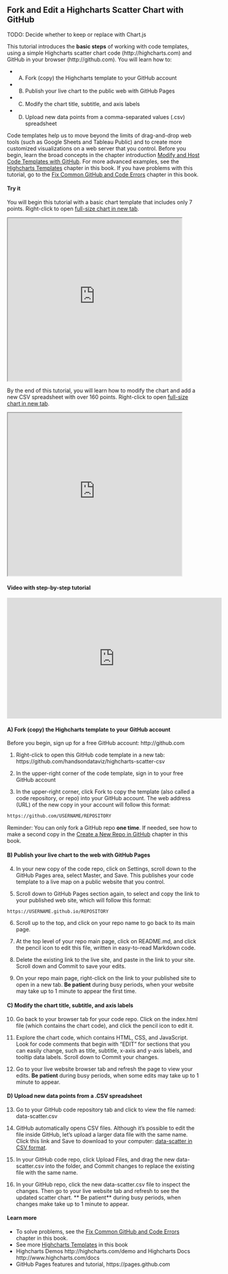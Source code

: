 ## Fork and Edit a Highcharts Scatter Chart with GitHub {- #fork-highcharts}
TODO: Decide whether to keep or replace with Chart.js

This tutorial introduces the **basic steps** of working with code templates, using a simple Highcharts scatter chart code (http://highcharts.com) and GitHub in your browser (http://github.com). You will learn how to:

- A) Fork (copy) the Highcharts template to your GitHub account
- B) Publish your live chart to the public web with GitHub Pages
- C) Modify the chart title, subtitle, and axis labels
- D) Upload new data points from a comma-separated values (.csv) spreadsheet

Code templates help us to move beyond the limits of drag-and-drop web tools (such as Google Sheets and Tableau Public) and to create more customized visualizations on a web server that you control. Before you begin, learn the broad concepts in the chapter introduction [Modify and Host Code Templates with GitHub](github.html). For more advanced examples, see the [Highcharts Templates](highcharts.html) chapter in this book. If you have problems with this tutorial, go to the [Fix Common GitHub and Code Errors](fix-code.html) chapter in this book.

#### Try it {-}
You will begin this tutorial with a basic chart template that includes only 7 points. Right-click to open [full-size chart in new tab](https://handsondataviz.github.io/highcharts-scatter-csv/).

<iframe src="https://handsondataviz.github.io/highcharts-scatter-csv/" width="90%" height=425></iframe>

By the end of this tutorial, you will learn how to modify the chart and add a new CSV spreadsheet with over 160 points. Right-click to open [full-size chart in new tab](https://handsondataviz.github.io/highcharts-scatter-csv-instructor-sample).

<iframe src="https://handsondataviz.github.io/highcharts-scatter-csv-instructor-sample/" width="90%" height=425></iframe>

#### Video with step-by-step tutorial {-}
<iframe width="560" height="315" src="https://www.youtube.com/embed/72pgCZqWg7Q?rel=0" frameborder="0" allow="autoplay; encrypted-media" allowfullscreen></iframe>

#### A) Fork (copy) the Highcharts template to your GitHub account {-}

Before you begin, sign up for a free GitHub account: http://github.com

1) Right-click to open this GitHub code template in a new tab: https://github.com/handsondataviz/highcharts-scatter-csv

2) In the upper-right corner of the code template, sign in to your free GitHub account

3) In the upper-right corner, click Fork to copy the template (also called a code repository, or repo) into your GitHub account. The web address (URL) of the new copy in your account will follow this format:
```markdown
https://github.com/USERNAME/REPOSITORY
```

Reminder: You can only fork a GitHub repo **one time**. If needed, see how to make a second copy in the [Create a New Repo in GitHub](create-repo) chapter in this book.

#### B) Publish your live chart to the web with GitHub Pages {-}
4) In your new copy of the code repo, click on Settings, scroll down to the GitHub Pages area, select Master, and Save. This publishes your code template to a live map on a public website that you control.

5) Scroll down to GitHub Pages section again, to select and copy the link to your published web site, which will follow this format:
```markdown
https://USERNAME.github.io/REPOSITORY
```

6) Scroll up to the top, and click on your repo name to go back to its main page.

7) At the top level of your repo main page, click on README.md, and click the pencil icon to edit this file, written in easy-to-read Markdown code.

8) Delete the existing link to the live site, and paste in the link to your site. Scroll down and Commit to save your edits.

9) On your repo main page, right-click on the link to your published site to open in a new tab. **Be patient** during busy periods, when your website may take up to 1 minute to appear the first time.

#### C) Modify the chart title, subtitle, and axis labels {-}
10) Go back to your browser tab for your code repo. Click on the index.html file (which contains the chart code), and click the pencil icon to edit it.

11) Explore the chart code, which contains HTML, CSS, and JavaScript. Look for code comments that begin with "EDIT" for sections that you can easily change, such as title, subtitle, x-axis and y-axis labels, and tooltip data labels. Scroll down to Commit your changes.

12) Go to your live website browser tab and refresh the page to view your edits. **Be patient** during busy periods, when some edits may take up to 1 minute to appear.

#### D) Upload new data points from a .CSV spreadsheet {-}

13) Go to your GitHub code repository tab and click to view the file named: data-scatter.csv

14) GitHub automatically opens CSV files. Although it's possible to edit the file inside GitHub, let's upload a larger data file with the same name. Click this link and Save to download to your computer: [data-scatter in CSV format](data/data-scatter.csv).

15) In your GitHub code repo, click Upload Files, and drag the new data-scatter.csv into the folder, and Commit changes to replace the existing file with the same name.

16) In your GitHub repo, click the new data-scatter.csv file to inspect the changes. Then go to your live website tab and refresh to see the updated scatter chart. ** Be patient** during busy periods, when changes make take up to 1 minute to appear.

#### Learn more {-}
- To solve problems, see the [Fix Common GitHub and Code Errors](fix-code.html) chapter in this book.
- See more [Highcharts Templates](highcharts.html) in this book
- Highcharts Demos http://highcharts.com/demo and Highcharts Docs http://www.highcharts.com/docs
- GitHub Pages features and tutorial, https://pages.github.com

